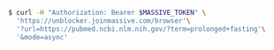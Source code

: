 ```bash
$ curl -H "Authorization: Bearer $MASSIVE_TOKEN" \
  'https://unblocker.joinmassive.com/browser'\
  '?url=https://pubmed.ncbi.nlm.nih.gov/?term=prolonged+fasting'\
  '&mode=async'
```

